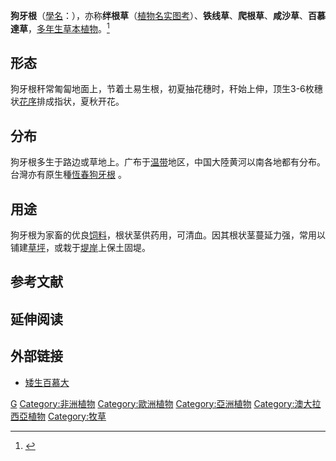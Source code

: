 {{Speciesbox 
| image = Cynodon dactylon — Flora Batava — Volume v10.jpg
| image_caption = 
| taxon = Cynodon dactylon
| authority = ([[L.|L.]]) [[Pers.|Pers.]], 1805
| synonyms =* ''Panicum dactylon''<br>{{small|[[L.|L.]], 1753}}
}}

'''狗牙根'''（[[學名|學名]]：{{lang|la|''Cynodon dactylon''}}），亦称'''绊根草'''（[[植物名实图考|植物名实图考]]）、'''铁线草'''、'''爬根草'''、'''咸沙草'''、'''百慕達草'''，[[多年生草本植物|多年生草本植物]]。<ref>{{cite book|title=中国植物志·第十卷|author=|publisher=|year=|isbn=|pages=82-84|url=http://v2.cvh.org.cn/zhiwuzhi/page/10(1)/082.pdf}}{{dead link|date=2018年3月 |bot=InternetArchiveBot |fix-attempted=yes }}</ref>

== 形态 ==
狗牙根秆常匍匐地面上，节着土易生根，初夏抽花穗时，秆始上伸，顶生3-6枚穗状[[花序|花序]]排成指状，夏秋开花。

{{Gallery
|title=
|footer=
|width=240
|height=
|lines=0
|File:Cynodon dactylon e.jpg|
|File:Eleusine indica 02.jpg|
|File:Eleusine indica 01.jpg|
|File:Starr 080209-2655 Cynodon dactylon.jpg|
|File:Cynodon dactylon b.jpg|
}}

== 分布 ==
狗牙根多生于路边或草地上。广布于[[温带|温带]]地区，中国大陸黄河以南各地都有分布。台灣亦有原生種[[彎穗狗牙根|恆春狗牙根]] 。

== 用途 ==
{{medical}}
狗牙根为家畜的优良[[饲料|饲料]]，根状茎供药用，可清血。因其根状茎蔓延力强，常用以铺建[[草坪|草坪]]，或栽于[[堤岸|堤岸]]上保土固堤。

==参考文献==
{{commons category|Cynodon dactylon}}
{{Reflist}}

== 延伸阅读 ==
{{Wikisource further reading}}

== 外部链接 ==
{{CVH|Cynodon dactylon}}
* [http://www.zw3w.com/3773.html 矮生百慕大]{{Dead link}}


{{Taxonbar|from=Q208705}}
{{Authority control}}

[[Category:狗牙根属|G]]
[[Category:非洲植物|Category:非洲植物]]
[[Category:歐洲植物|Category:歐洲植物]]
[[Category:亞洲植物|Category:亞洲植物]]
[[Category:澳大拉西亞植物|Category:澳大拉西亞植物]]
[[Category:牧草|Category:牧草]]